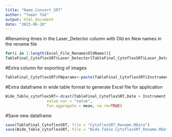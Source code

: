 ---
title: "Name_Convert_SRT"
author: "Tamar Tak"
output: html_document
date: "2023-06-20"
---

#Renaming itmes in the Laser_Detector column with Old en New names in the rename file
```{r Renaming items in the Laser_Detector column, warning=TRUE}
for(i in 1:length(Excel_File_Rename$OldName)){
TableFinal_CytoflexSRT$Laser_Detector[TableFinal_CytoflexSRT$Laser_Detector == Excel_File_Rename$OldName[i]] <- Excel_File_Rename$NewName[i]}
```

#Extra column for exporting of images
```{r (Post) Extra column for exporting of images, warning=TRUE}
TableFinal_CytoflexSRT$FWparams<-paste(TableFinal_CytoflexSRT$Instrument,TableFinal_CytoflexSRT$variable,TableFinal_CytoflexSRT$Laser_Detector,sep="_")
```

#Extra dataframe in wide table format to generate Excel file for application
```{r (Post) Extra dataframe in wide table format to generate Excel file for application, warning=TRUE}
Wide_Table_cytoflexSRT<-dcast(TableFinal_CytoflexSRT,Date + Instrument ~ variable + Laser_Detector, 
                  value.var = "value",
                  fun.aggregate = mean, na.rm=TRUE)
```


#Save new dataframe
```{r}
save(TableFinal_CytoflexSRT, file = "CytoflexSRT_Rename.RData")
save(Wide_Table_cytoflexSRT, file = "Wide.Table.CytoflexSRT_Rename.RData")
```

